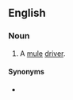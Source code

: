 {{also|mule skinner}}
==English==

===Noun===
{{en-noun}}

# {{lb|en|slang}}A [[mule]] [[driver]].

====Synonyms====
* {{l|en|muleteer}}